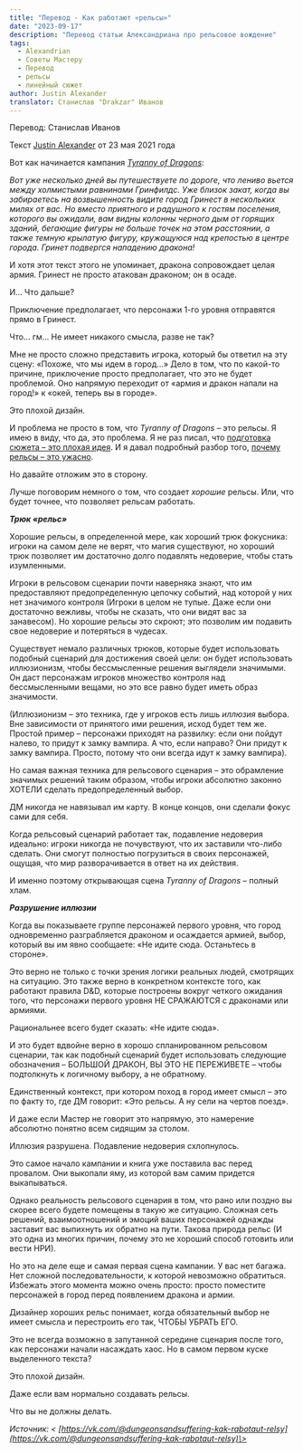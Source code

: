 ```yaml
---
title: "Перевод - Как работают «рельсы»"
date: "2023-09-17"
description: "Перевод статьи Александриана про рельсовое вождение"
tags:
  - Alexandrian
  - Советы Мастеру
  - Перевод
  - рельсы
  - линейный сюжет
author: Justin Alexander
translator: Станислав "Drakzar" Иванов
---
```


Перевод: Станислав Иванов

Текст [Justin Alexander](https://vk.com/away.php?to=https://thealexandrian.net/about&cc_key=) от 23 мая 2021 года

Вот как начинается кампания [_Tyranny of Dragons_](https://vk.com/away.php?to=https%3A%2F%2Fwww.amazon.com%2Fexec%2Fobidos%2FASIN%2F0786966971%2Fdigitalcomi0a-20&cc_key=):

_Вот уже несколько дней вы путешествуете по дороге, что лениво вьется между холмистыми равнинами Гринфилдс. Уже близок закат, когда вы забираетесь на возвышенность видите город Гринест в нескольких милях от вас. Но вместо приятного и радушного к гостям поселения, которого вы ожидали, вам видны колонны черного дым от горящих зданий, бегающие фигуры не больше точек на этом расстоянии, а также темную крылатую фигуру, кружащуюся над крепостью в центре города. Гринет подвергся нападению дракона!_

И хотя этот текст этого не упоминает, дракона сопровождает целая армия. Гринест не просто атакован драконом; он в осаде.

И… Что дальше?

Приключение предполагает, что персонажи 1-го уровня отправятся прямо в Гринест.

Что… гм… Не имеет никакого смысла, разве не так?

Мне не просто сложно представить игрока, который бы ответил на эту сцену: «Похоже, что мы идем в город…» Дело в том, что по какой-то причине, приключение просто предполагает, что это не будет проблемой. Оно напрямую переходит от «армия и дракон напали на город!» к «окей, теперь вы в городе».

Это плохой дизайн.

И проблема не просто в том, что _Tyranny of Dragons_ – это рельсы. Я имею в виду, что да, это проблема. Я не раз писал, что [подготовка сюжета – это плохая идея](https://vk.com/away.php?to=https%3A%2F%2Fthealexandrian.net%2Fwordpress%2F4147%2Froleplaying-games%2Fdont-prep-plots&cc_key=). И я давал подробный разбор того, [почему рельсы – это ужасно](https://vk.com/away.php?to=https%3A%2F%2Fthealexandrian.net%2Fwordpress%2F36900%2Froleplaying-games%2Fthe-railroading-manifesto&cc_key=).

Но давайте отложим это в сторону.

Лучше поговорим немного о том, что создает _хорошие_ рельсы. Или, что будет точнее, что позволяет рельсам работать.

**_Трюк «рельс»_**

Хорошие рельсы, в определенной мере, как хороший трюк фокусника: игроки на самом деле не верят, что магия существуют, но хороший трюк позволяет им достаточно долго подавлять недоверие, чтобы стать изумленными.

Игроки в рельсовом сценарии почти наверняка знают, что им предоставляют предопределенную цепочку событий, над которой у них нет значимого контроля (Игроки в целом не тупые. Даже если они достаточно вежливы, чтобы не сказать, что они видят вас за занавесом). Но хорошие рельсы это скроют; это позволим им подавить свое недоверие и потеряться в чудесах.

Существует немало различных трюков, которые будет использовать подобный сценарий для достижения своей цели: он будет использовать иллюзионизм, чтобы бессмысленные решения выглядели значимыми. Он даст персонажам игроков множество контроля над бессмысленными вещами, но это все равно будет иметь образ значимости.

(Иллюзионизм – это техника, где у игроков есть лишь _иллюзия_ выбора. Вне зависимости от принятого ими решения, исход будет тем же. Простой пример – персонажи приходят на развилку: если они пойдут налево, то придут к замку вампира. А что, если направо? Они придут к замку вампира. Просто, потому что они всегда идут к замку вампира).

Но самая важная техника для рельсового сценария – это обрамление значимых решений таким образом, чтобы игроки абсолютно законно ХОТЕЛИ сделать предопределенный выбор.

ДМ никогда не навязывал им карту. В конце концов, они сделали фокус сами для себя.

Когда рельсовый сценарий работает так, подавление недоверия идеально: игроки никогда не почувствуют, что их заставили что-либо сделать. Они смогут полностью погрузиться в своих персонажей, ощущая, что мир разворачивается в ответ на их действия.

И именно поэтому открывающая сцена _Tyranny of Dragons_ – полный хлам.

**_Разрушение иллюзии_**

Когда вы показываете группе персонажей первого уровня, что город одновременно разграбляется драконом и осаждается армией, выбор, который вы им явно сообщаете: «Не идите сюда. Останьтесь в стороне».

Это верно не только с точки зрения логики реальных людей, смотрящих на ситуацию. Это также верно в конкретном контексте того, как работают правила D&D, которые построены вокруг четкого ожидания того, что персонажи первого уровня НЕ СРАЖАЮТСЯ с драконами или армиями.

Рациональнее всего будет сказать: «Не идите сюда».

И это будет вдвойне верно в хорошо спланированном рельсовом сценарии, так как подобный сценарий будет использовать следующие обозначения – БОЛЬШОЙ ДРАКОН, ВЫ ЭТО НЕ ПЕРЕЖИВЕТЕ – чтобы подтолкнуть к логичному выбору, а не обратному.

Единственный контекст, при котором поход в город имеет смысл – это по факту то, где ДМ говорит: «Это рельсы. А ну сели на чертов поезд».

И даже если Мастер не говорит это напрямую, это намерение абсолютно понятно всем сидящим за столом.

Иллюзия разрушена. Подавление недоверия схлопнулось.

Это самое начало кампании и книга уже поставила вас перед провалом. Они выкопали яму, из которой вам самим придется выкапываться.

Однако реальность рельсового сценария в том, что рано или поздно вы скорее всего будете помещены в такую же ситуацию. Сложная сеть решений, взаимоотношений и эмоций ваших персонажей однажды заставит вас выпихнуть их обратно на пути. Такова природа рельс (И это одна из многих причин, почему это не хороший способ готовить или вести НРИ).

Но это на деле еще и самая первая сцена кампании. У вас нет багажа. Нет сложной последовательности, к которой невозможно обратиться. Избежать этого момента можно очень просто: просто поместите персонажей в город перед появлением дракона и армии.

Дизайнер хороших рельс понимает, когда обязательный выбор не имеет смысла и перестроить его так, ЧТОБЫ УБРАТЬ ЕГО.

Это не всегда возможно в запутанной середине сценария после того, как персонажи начали насаждать хаос. Но в самом первом куске выделенного текста?

Это плохой дизайн.

Даже если вам нормально создавать рельсы.

Что вы не должны делать.

_Источник: < [https://vk.com/@dungeonsandsuffering-kak-rabotaut-relsy](https://vk.com/@dungeonsandsuffering-kak-rabotaut-relsy)\>_
